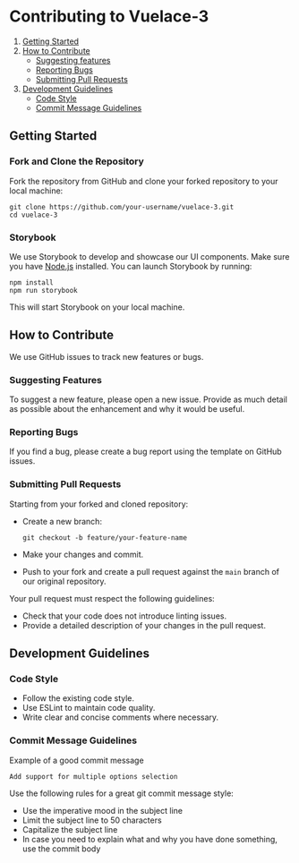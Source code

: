 # Contributing to Vuelace-3

1. [Getting Started](#getting-started)
2. [How to Contribute](#how-to-contribute)
   - [Suggesting features](#suggesting-features)
   - [Reporting Bugs](#reporting-bugs)
   - [Submitting Pull Requests](#submitting-pull-requests)
3. [Development Guidelines](#development-guidelines)
   - [Code Style](#code-style)
   - [Commit Message Guidelines](#commit-message-guidelines)

## Getting Started

### Fork and Clone the Repository

Fork the repository from GitHub and clone your forked repository to your local machine:

```
git clone https://github.com/your-username/vuelace-3.git
cd vuelace-3
```

### Storybook

We use Storybook to develop and showcase our UI components.
Make sure you have [Node.js](https://nodejs.org/) installed. You can launch Storybook by running:

```
npm install
npm run storybook
```

This will start Storybook on your local machine.

## How to Contribute

We use GitHub issues to track new features or bugs.

### Suggesting Features

To suggest a new feature, please open a new issue. Provide as much detail as possible about the enhancement and why it would be useful.

### Reporting Bugs

If you find a bug, please create a bug report using the template on GitHub issues.

### Submitting Pull Requests

Starting from your forked and cloned repository:

- Create a new branch:

  ```
  git checkout -b feature/your-feature-name
  ```

- Make your changes and commit.
- Push to your fork and create a pull request against the `main` branch of our original repository.

Your pull request must respect the following guidelines:

- Check that your code does not introduce linting issues.
- Provide a detailed description of your changes in the pull request.

## Development Guidelines

### Code Style

- Follow the existing code style.
- Use ESLint to maintain code quality.
- Write clear and concise comments where necessary.

### Commit Message Guidelines

Example of a good commit message

```
Add support for multiple options selection
```

Use the following rules for a great git commit message style:

- Use the imperative mood in the subject line
- Limit the subject line to 50 characters
- Capitalize the subject line
- In case you need to explain what and why you have done something, use the commit body
